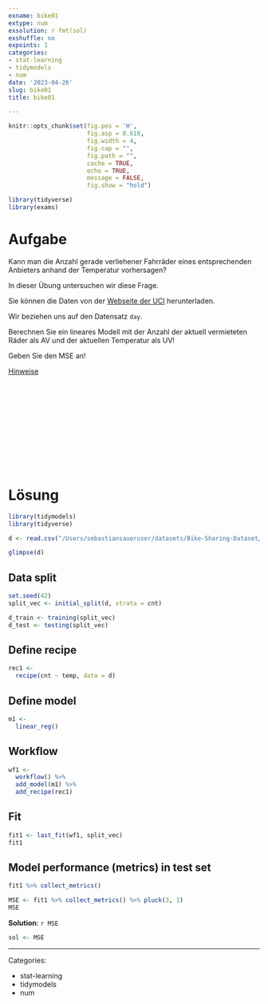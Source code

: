```yaml
---
exname: bike01
extype: num
exsolution: r fmt(sol)
exshuffle: no
expoints: 1
categories:
- stat-learning
- tidymodels
- num
date: '2023-04-26'
slug: bike01
title: bike01

---
```







```r
knitr::opts_chunk$set(fig.pos = 'H',
                      fig.asp = 0.618,
                      fig.width = 4,
                      fig.cap = "", 
                      fig.path = "",
                      cache = TRUE,
                      echo = TRUE,
                      message = FALSE,
                      fig.show = "hold")

library(tidyverse)
library(exams)
```






# Aufgabe

Kann man die Anzahl gerade verliehener Fahrräder eines entsprechenden Anbieters anhand der Temperatur vorhersagen?

In dieser Übung untersuchen wir diese Frage.

Sie können die Daten von der [Webseite der UCI](https://archive.ics.uci.edu/ml/datasets/Bike+Sharing+Dataset#) herunterladen.

Wir beziehen uns auf den Datensatz `day`.

Berechnen Sie ein lineares Modell mit der Anzahl der aktuell vermieteten Räder als AV und der aktuellen Temperatur als UV!

Geben Sie den MSE an!

[Hinweise](https://sebastiansauer.github.io/Lehre/Hinweise/Hinweise-Bearbeitung.html)





</br>
</br>
</br>
</br>
</br>
</br>
</br>
</br>
</br>
</br>

# Lösung

```r
library(tidymodels)
library(tidyverse)
```



```r
d <- read.csv("/Users/sebastiansaueruser/datasets/Bike-Sharing-Dataset/day.csv")
```


```r
glimpse(d)
```

## Data split

```r
set.seed(42)
split_vec <- initial_split(d, strata = cnt)

d_train <- training(split_vec)
d_test <- testing(split_vec)
```



## Define recipe

```r
rec1 <- 
  recipe(cnt ~ temp, data = d)
```



## Define model


```r
m1 <-
  linear_reg()
```




## Workflow


```r
wf1 <-
  workflow() %>% 
  add_model(m1) %>% 
  add_recipe(rec1) 
```



## Fit

```r
fit1 <- last_fit(wf1, split_vec)
fit1
```



## Model performance (metrics) in test set

```r
fit1 %>% collect_metrics()
```

```r
MSE <- fit1 %>% collect_metrics() %>% pluck(3, 1)
MSE
```



**Solution**: `r MSE`


```r
sol <- MSE
```




---

Categories: 

- stat-learning
- tidymodels
- num

